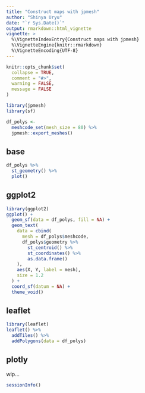 ```yaml
---
title: "Construct maps with jpmesh"
author: "Shinya Uryu"
date: "`r Sys.Date()`"
output: rmarkdown::html_vignette
vignette: >
  %\VignetteIndexEntry{Construct maps with jpmesh}
  %\VignetteEngine{knitr::rmarkdown}
  %\VignetteEncoding{UTF-8}
---
```


```r
knitr::opts_chunk$set(
  collapse = TRUE,
  comment = "#>",
  warning = FALSE, 
  message = FALSE
)
```

```r
library(jpmesh)
library(sf)
```

```r
df_polys <- 
  meshcode_set(mesh_size = 80) %>% 
  jpmesh::export_meshes()
```

## base

```r
df_polys %>% 
  st_geometry() %>% 
  plot()
```

## ggplot2

```r
library(ggplot2)
ggplot() +
  geom_sf(data = df_polys, fill = NA) +
  geom_text(
    data = cbind(
      mesh = df_polys$meshcode,
      df_polys$geometry %>%
        st_centroid() %>%
        st_coordinates() %>%
        as.data.frame()
    ),
    aes(X, Y, label = mesh),
    size = 1.2
  ) +
  coord_sf(datum = NA) +
  theme_void()
```

## leaflet

```r
library(leaflet)
leaflet() %>% 
  addTiles() %>% 
  addPolygons(data = df_polys)
```


## plotly

wip...

```r
sessionInfo()
```
